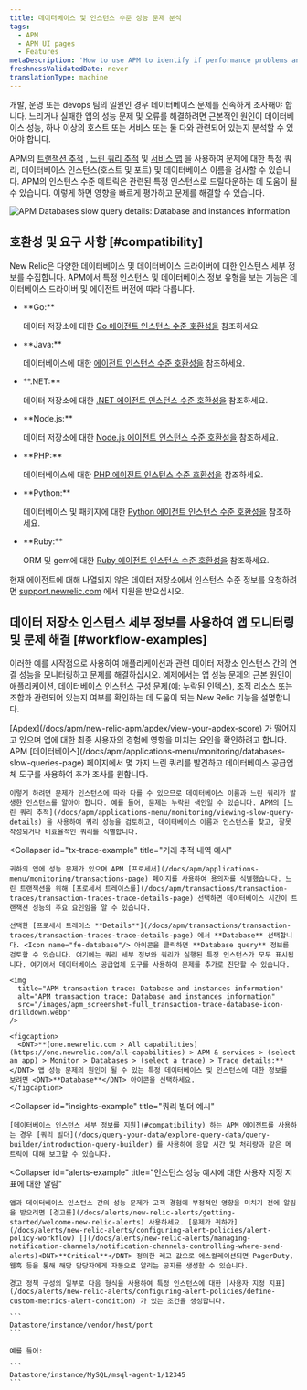 ```yaml
---
title: 데이터베이스 및 인스턴스 수준 성능 문제 분석
tags:
  - APM
  - APM UI pages
  - Features
metaDescription: 'How to use APM to identify if performance problems and errors are due to database performance, one or more hosts/instances or services, or both.'
freshnessValidatedDate: never
translationType: machine
---
```


개발, 운영 또는 devops 팀의 일원인 경우 데이터베이스 문제를 신속하게 조사해야 합니다. 느리거나 실패한 앱의 성능 문제 및 오류를 해결하려면 근본적인 원인이 데이터베이스 성능, 하나 이상의 호스트 또는 서비스 또는 둘 다와 관련되어 있는지 분석할 수 있어야 합니다.

APM의 [트랜잭션 추적](/docs/apm/transactions/transaction-traces/transaction-traces) , [느린 쿼리 추적](/docs/apm/applications-menu/monitoring/viewing-slow-query-details) 및 [서비스 맵](/docs/data-analysis/service-maps/get-started/service-maps-visualize-monitor-apps-entire-architecture) 을 사용하여 문제에 대한 특정 쿼리, 데이터베이스 인스턴스(호스트 및 포트) 및 데이터베이스 이름을 검사할 수 있습니다. APM의 인스턴스 수준 메트릭은 관련된 특정 인스턴스로 드릴다운하는 데 도움이 될 수 있습니다. 이렇게 하면 영향을 빠르게 평가하고 문제를 해결할 수 있습니다.

<img
  title="APM Databases slow query details: Database and instances information"
  alt="APM Databases slow query details: Database and instances information"
  src="/images/apm_screenshot-full_database-overview.webp"
/>

## 호환성 및 요구 사항 [#compatibility]

New Relic은 다양한 데이터베이스 및 데이터베이스 드라이버에 대한 인스턴스 세부 정보를 수집합니다. APM에서 특정 인스턴스 및 데이터베이스 정보 유형을 보는 기능은 데이터베이스 드라이버 및 에이전트 버전에 따라 다릅니다.

* <DNT>
    **Go:**
  </DNT>

  데이터 저장소에 대한 [Go 에이전트 인스턴스 수준 호환성을](/docs/agents/go-agent/get-started/go-agent-compatibility-requirements#datastores) 참조하세요.

* <DNT>
    **Java:**
  </DNT>

  데이터베이스에 대한 [에이전트 인스턴스 수준 호환성을](/docs/agents/java-agent/getting-started/compatibility-requirements-java-agent#instance-level-db) 참조하세요.

* <DNT>
    **.NET:**
  </DNT>

  데이터 저장소에 대한 [.NET 에이전트 인스턴스 수준 호환성을](/docs/agents/net-agent/getting-started/compatibility-requirements-net-agent#instance-details) 참조하세요.

* <DNT>
    **Node.js:**
  </DNT>

  데이터 저장소에 대한 [Node.js 에이전트 인스턴스 수준 호환성을](/docs/agents/nodejs-agent/getting-started/compatibility-requirements-nodejs-agent#instance-details) 참조하세요.

* <DNT>
    **PHP:**
  </DNT>

  데이터베이스에 대한 [PHP 에이전트 인스턴스 수준 호환성을](/docs/agents/php-agent/getting-started/php-agent-compatibility-requirements#instance-details) 참조하세요.

* <DNT>
    **Python:**
  </DNT>

  데이터베이스 및 패키지에 대한 [Python 에이전트 인스턴스 수준 호환성을](/docs/agents/python-agent/getting-started/instrumented-python-packages#instance-details) 참조하세요.

* <DNT>
    **Ruby:**
  </DNT>

  ORM 및 gem에 대한 [Ruby 에이전트 인스턴스 수준 호환성을](/docs/agents/ruby-agent/getting-started/ruby-agent-requirements-supported-frameworks#instance_details) 참조하세요.

현재 에이전트에 대해 나열되지 않은 데이터 저장소에서 인스턴스 수준 정보를 요청하려면 [support.newrelic.com](https://support.newrelic.com) 에서 지원을 받으십시오.

## 데이터 저장소 인스턴스 세부 정보를 사용하여 앱 모니터링 및 문제 해결 [#workflow-examples]

이러한 예를 시작점으로 사용하여 애플리케이션과 관련 데이터 저장소 인스턴스 간의 연결 성능을 모니터링하고 문제를 해결하십시오. 예제에서는 앱 성능 문제의 근본 원인이 애플리케이션, 데이터베이스 인스턴스 구성 문제(예: 누락된 인덱스), 조직 리소스 또는 조합과 관련되어 있는지 여부를 확인하는 데 도움이 되는 New Relic 기능을 설명합니다.

<CollapserGroup>
  <Collapser
    id="slow-sql-example"
    title="느린 쿼리 추적 세부정보 예시"
  >
    [Apdex](/docs/apm/new-relic-apm/apdex/view-your-apdex-score) 가 떨어지고 있으며 앱에 대한 최종 사용자의 경험에 영향을 미치는 요인을 확인하려고 합니다. APM [데이터베이스](/docs/apm/applications-menu/monitoring/databases-slow-queries-page) 페이지에서 몇 가지 느린 쿼리를 발견하고 데이터베이스 공급업체 도구를 사용하여 추가 조사를 원합니다.

    이렇게 하려면 문제가 인스턴스에 따라 다를 수 있으므로 데이터베이스 이름과 느린 쿼리가 발생한 인스턴스를 알아야 합니다. 예를 들어, 문제는 누락된 색인일 수 있습니다. APM의 [느린 쿼리 추적](/docs/apm/applications-menu/monitoring/viewing-slow-query-details) 을 사용하여 쿼리 성능을 검토하고, 데이터베이스 이름과 인스턴스를 찾고, 잘못 작성되거나 비효율적인 쿼리를 식별합니다.
  </Collapser>

  <Collapser
    id="tx-trace-example"
    title="거래 추적 내역 예시"
  >
    귀하의 앱에 성능 문제가 있으며 APM [프로세서](/docs/apm/applications-menu/monitoring/transactions-page) 페이지를 사용하여 용의자를 식별했습니다. 느린 트랜잭션을 위해 [프로세서 트레이스를](/docs/apm/transactions/transaction-traces/transaction-traces-trace-details-page) 선택하면 데이터베이스 시간이 트랜잭션 성능의 주요 요인임을 알 수 있습니다.

    선택한 [프로세서 트레이스 **Details**](/docs/apm/transactions/transaction-traces/transaction-traces-trace-details-page) 에서 **Database** 선택합니다. <Icon name="fe-database"/> 아이콘을 클릭하면 **Database query** 정보를 검토할 수 있습니다. 여기에는 쿼리 세부 정보와 쿼리가 실행된 특정 인스턴스가 모두 표시됩니다. 여기에서 데이터베이스 공급업체 도구를 사용하여 문제를 추가로 진단할 수 있습니다.

    <img
      title="APM transaction trace: Database and instances information"
      alt="APM transaction trace: Database and instances information"
      src="/images/apm_screenshot-full_transaction-trace-database-icon-drilldown.webp"
    />

    <figcaption>
      <DNT>**[one.newrelic.com > All capabilities](https://one.newrelic.com/all-capabilities) > APM & services > (select an app) > Monitor > Databases > (select a trace) > Trace details:**</DNT> 앱 성능 문제의 원인이 될 수 있는 특정 데이터베이스 및 인스턴스에 대한 정보를 보려면 <DNT>**Database**</DNT> 아이콘을 선택하세요.
    </figcaption>
  </Collapser>

  <Collapser
    id="insights-example"
    title="쿼리 빌더 예시"
  >
    [데이터베이스 인스턴스 세부 정보를 지원](#compatibility) 하는 APM 에이전트를 사용하는 경우 [쿼리 빌더](/docs/query-your-data/explore-query-data/query-builder/introduction-query-builder) 를 사용하여 응답 시간 및 처리량과 같은 메트릭에 대해 보고할 수 있습니다.
  </Collapser>

  <Collapser
    id="alerts-example"
    title="인스턴스 성능 예시에 대한 사용자 지정 지표에 대한 알림"
  >
    앱과 데이터베이스 인스턴스 간의 성능 문제가 고객 경험에 부정적인 영향을 미치기 전에 알림을 받으려면 [경고를](/docs/alerts/new-relic-alerts/getting-started/welcome-new-relic-alerts) 사용하세요. [문제가 귀하가](/docs/alerts/new-relic-alerts/configuring-alert-policies/alert-policy-workflow) [](/docs/alerts/new-relic-alerts/managing-notification-channels/notification-channels-controlling-where-send-alerts)<DNT>**Critical**</DNT> 정의한 레고 값으로 에스컬레이션되면 PagerDuty, 웹훅 등을 통해 해당 담당자에게 자동으로 알리는 공지를 생성할 수 있습니다.

    경고 정책 구성의 일부로 다음 형식을 사용하여 특정 인스턴스에 대한 [사용자 지정 지표](/docs/alerts/new-relic-alerts/configuring-alert-policies/define-custom-metrics-alert-condition) 가 있는 조건을 생성합니다.

    ```
    Datastore/instance/vendor/host/port
    ```

    예를 들어:

    ```
    Datastore/instance/MySQL/msql-agent-1/12345
    ```
  </Collapser>
</CollapserGroup>
